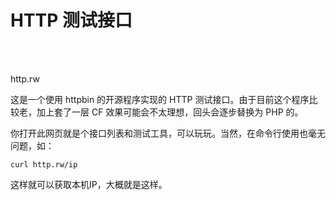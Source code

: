 <br></br>


# HTTP 测试接口

<br></br>

<Link href="https://http.rw/" target="_blank" className="text-blue-500">http.rw</Link>

这是一个使用 httpbin 的开源程序实现的 HTTP 测试接口。由于目前这个程序比较老，加上套了一层 CF 效果可能会不太理想，回头会逐步替换为 PHP 的。

你打开此网页就是个接口列表和测试工具，可以玩玩。当然，在命令行使用也毫无问题，如：

```shell copy "
curl http.rw/ip
```

这样就可以获取本机IP，大概就是这样。
